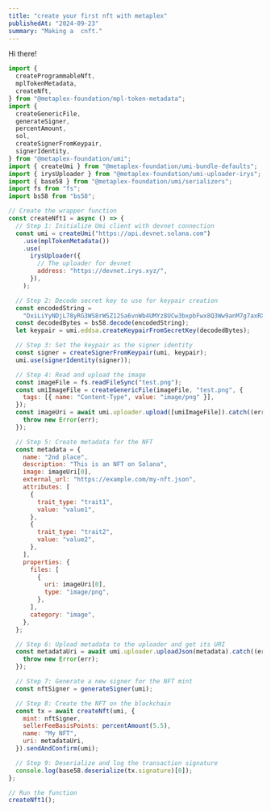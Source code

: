 ```yaml
---
title: "create your first nft with metaplex"
publishedAt: "2024-09-23"
summary: "Making a  cnft."
---
```


Hi there!

```jsx
import {
  createProgrammableNft,
  mplTokenMetadata,
  createNft,
} from "@metaplex-foundation/mpl-token-metadata";
import {
  createGenericFile,
  generateSigner,
  percentAmount,
  sol,
  createSignerFromKeypair,
  signerIdentity,
} from "@metaplex-foundation/umi";
import { createUmi } from "@metaplex-foundation/umi-bundle-defaults";
import { irysUploader } from "@metaplex-foundation/umi-uploader-irys";
import { base58 } from "@metaplex-foundation/umi/serializers";
import fs from "fs";
import bs58 from "bs58";

// Create the wrapper function
const createNft1 = async () => {
  // Step 1: Initialize Umi client with devnet connection
  const umi = createUmi("https://api.devnet.solana.com")
    .use(mplTokenMetadata())
    .use(
      irysUploader({
        // The uploader for devnet
        address: "https://devnet.irys.xyz/",
      }),
    );

  // Step 2: Decode secret key to use for keypair creation
  const encodedString =
    "DxiLiYyNDjL78yRG3WS8rWSZ12Sa6vnWb4UMYz8UCw3bxpbFwx8Q3Ww9anM7g7axRXNDRUBkBZsHekXgevKvyRd";
  const decodedBytes = bs58.decode(encodedString);
  let keypair = umi.eddsa.createKeypairFromSecretKey(decodedBytes);

  // Step 3: Set the keypair as the signer identity
  const signer = createSignerFromKeypair(umi, keypair);
  umi.use(signerIdentity(signer));

  // Step 4: Read and upload the image
  const imageFile = fs.readFileSync("test.png");
  const umiImageFile = createGenericFile(imageFile, "test.png", {
    tags: [{ name: "Content-Type", value: "image/png" }],
  });
  const imageUri = await umi.uploader.upload([umiImageFile]).catch((err) => {
    throw new Error(err);
  });

  // Step 5: Create metadata for the NFT
  const metadata = {
    name: "2nd place",
    description: "This is an NFT on Solana",
    image: imageUri[0],
    external_url: "https://example.com/my-nft.json",
    attributes: [
      {
        trait_type: "trait1",
        value: "value1",
      },
      {
        trait_type: "trait2",
        value: "value2",
      },
    ],
    properties: {
      files: [
        {
          uri: imageUri[0],
          type: "image/png",
        },
      ],
      category: "image",
    },
  };

  // Step 6: Upload metadata to the uploader and get its URI
  const metadataUri = await umi.uploader.uploadJson(metadata).catch((err) => {
    throw new Error(err);
  });

  // Step 7: Generate a new signer for the NFT mint
  const nftSigner = generateSigner(umi);

  // Step 8: Create the NFT on the blockchain
  const tx = await createNft(umi, {
    mint: nftSigner,
    sellerFeeBasisPoints: percentAmount(5.5),
    name: "My NFT",
    uri: metadataUri,
  }).sendAndConfirm(umi);

  // Step 9: Deserialize and log the transaction signature
  console.log(base58.deserialize(tx.signature)[0]);
};

// Run the function
createNft1();
```

